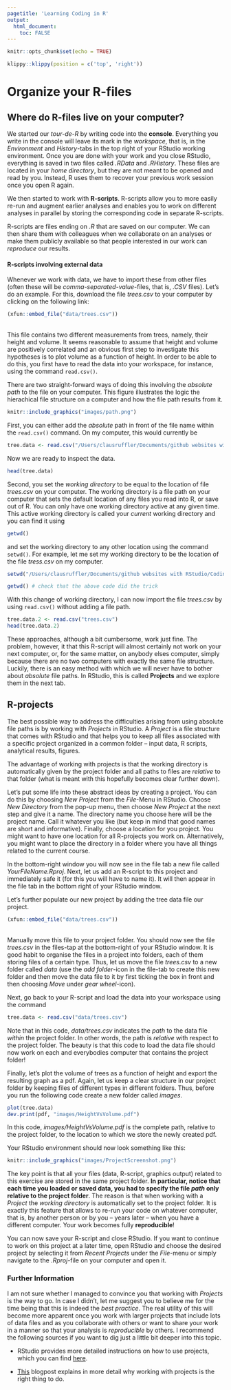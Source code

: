 ```yaml
---
pagetitle: 'Learning Coding in R'
output: 
  html_document:
    toc: FALSE
---
```


```r
knitr::opts_chunk$set(echo = TRUE)
```

```r
klippy::klippy(position = c('top', 'right'))
```

# Organize your R-files {.tabset}

## Where do R-files live on your computer?

We started our *tour-de-R* by writing code into the **console**. Everything you write in the console will leave its mark in the *workspace*, that is, in the *Environment* and *History*-tabs in the top right of your RStudio working environment. Once you are done with your work and you close RStudio, everything is saved in two files called *.RData* and *.RHistory*. These files are located in your *home directory*, but they are not meant to be opened and read by you. Instead, R uses them to recover your previous work session once you open R again.

We then started to work with **R-scripts**. R-scripts allow you to more easily re-run and augment earlier analyses and enables you to work on different analyses in parallel by storing the corresponding code in separate R-scripts. 

R-scripts are files ending on *.R* that are saved on our computer. We can then share them with colleagues when we collaborate on an analyses or make them publicly available so that people interested in our work can *reproduce* our results.

#### R-scripts involving external data

Whenever we work with data, we have to import these from other files (often these will be *comma-separated-value*-files, that is, *.CSV* files). Let's do an example. For this, download the file *trees.csv* to your computer by clicking on the following link:

```r
(xfun::embed_file("data/trees.csv"))
```
\
This file contains two different measurements from trees, namely, their height and volume. It seems reasonable to assume that height and volume are positively correlated and an obvious first step to investigate this hypotheses is to plot volume as a function of height. In order to be able to do this, you first have to read the data into your workspace, for instance, using the command `read.csv()`.

There are two straight-forward ways of doing this involving the *absolute path* to the file on your computer. This figure illustrates the logic the hierachical file structure on a computer and how the file path results from it.

```r
knitr::include_graphics("images/path.png")
```

First, you can either add the *absolute* path in front of the file name within the `read.csv()` command. On my computer, this would currently be 

```r
tree.data <- read.csv("/Users/clausruffler/Documents/github websites with RStudio/CodingWithR/trees.csv")
```

Now we are ready to inspect the data.

```r
head(tree.data)
```

Second, you set the *working directory* to be equal to the location of file *trees.csv* on your computer. The working directory is a file path on your computer that sets the default location of any files you read into R, or save out of R. You can only have one working directory active at any given time. This active working directory is called  your *current* working directory and you can find it using

```r
getwd()
```

and set the working directory to any other location using the command `setwd()`. For example, let me set my working directory to be the location of the file *tress.csv* on my computer.

```r
setwd("/Users/clausruffler/Documents/github websites with RStudio/CodingWithR")

getwd() # check that the above code did the trick
```

With this change of working directory, I can now import the file *trees.csv* by using `read.csv()` without adding a file path.

```r
tree.data.2 <- read.csv("trees.csv")
head(tree.data.2)
```

These approaches, although a bit cumbersome, work just fine. The problem, however, it that this R-script will almost certainly not work on your next computer, or, for the same matter, on anybody elses computer, simply because there are no two computers with exactly the same file structure. Luckily, there is an easy method with which we will never have to bother about *absolute* file paths. In RStudio, this is called **Projects** and we explore them in the next tab.

## R-projects

The best possible way to address the difficulties arising from using absolute file paths is by working with *Projects* in RStudio. A *Project* is a file structure that comes with RStudio and that helps you to keep all files associated with a specific project organized in a common folder -- input data, R scripts, analytical results, figures.

The advantage of working with projects is that the working directory is automatically given by the project folder and all paths to files are *relative* to that folder (what is meant with this hopefully becomes clear further down).

Let's put some life into these abstract ideas by creating a project. You can do this by choosing *New Project* from the *File*-Menu in RStudio. Choose *New Directory* from the pop-up menu, then choose *New Project* at the next step and give it a name. The directory name you choose here will be the project name. Call it whatever you like (but keep in mind that good names are short and informative). Finally, choose a location for you project. You might want to have one location for all R-projects you work on. Alternatively, you might want to place the directory in a folder where you have all things related to the current course.

In the bottom-right window you will now see in the file tab a new file called *YourFileName.Rproj*. Next, let us add an R-script to this project and immediately safe it (for this you will have to name it). It will then appear in the file tab in the bottom right of your RStudio window.

Let's further populate our new project by adding the tree data file our project.

```r
(xfun::embed_file("data/trees.csv"))
```
\
Manually move this file to your project folder. You should now see the file *trees.csv* in the files-tap at the bottom-right of your RStudio window. It is good habit to organise the files in a project into folders, each of them storing files of a certain type. Thus, let us move the file *trees.csv* to a new folder called *data* (use the *add folder*-icon in the file-tab to create this new folder and then move the data file to it by first ticking the box in front and then choosing *Move* under *gear wheel*-icon).

Next, go back to your R-script and load the data into your workspace using the command

```r
tree.data <- read.csv("data/trees.csv")
```

Note that in this code, *data/trees.csv* indicates the *path* to the data file *within* the project folder. In other words, the path is *relative* with respect to the project folder. The beauty is that this code to load the data file should now work on each and everybodies computer that contains the project folder!

Finally, let's plot the volume of trees as a function of height and export the resulting graph as a pdf.
Again, let us keep a clear structure in our project folder by keeping files of different types in different folders. Thus, before you run the following code create a new folder called *images*.

```r
plot(tree.data)
dev.print(pdf, "images/HeightVsVolume.pdf")
```

In this code, *images/HeightVsVolume.pdf* is the complete path, relative to the project folder, to the location to which we store the newly created pdf.

Your RStudio environment should now look something like this:

```r
knitr::include_graphics("images/ProjectScreenshot.png")
```

The key point is that all your files (data, R-script, graphics output) related to this exercise are stored in the same project folder. **In particular, notice that each time you loaded or saved data, you had to specify the file *path* only relative to the project folder**. The reason is that when working with a *Project* the *working directory* is automatically set to the project folder. It is exactly this feature that allows to re-run your code on whatever computer, that is, by another person or by you -- years later -- when you have a different computer. Your work becomes fully **reproducible**!

You can now save your R-script and close RStudio. If you want to continue to work on this project at a later time, open RStudio and choose the desired project by selecting it from *Recent Projects* under the *File*-menu or simply navigate to the *.Rproj*-file on your computer and open it.

### Further Information

I am not sure whether I managed to convince you that working with *Projects* is the way to go. In case I didn't, let me suggest you to believe me for the time being that this is indeed the *best practice*. The real utility of this will become more apparent once you work with larger projects that include lots of data files and as you collaborate with others or want to share your work in a manner so that your analysis is *reproducible* by others. I recommend the following sources if you want to dig just a little bit deeper into this topic.

* RStudio provides more detailed instructions on how to use projects, which you can find [here](https://support.rstudio.com/hc/en-us/articles/200526207-Using-Projects).

* [This](https://www.r-bloggers.com/2020/01/rstudio-projects-and-working-directories-a-beginners-guide/) blogpost explains in more detail why working with projects is the right thing to do.
